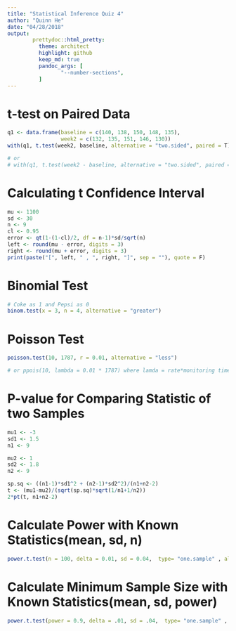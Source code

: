 ```yaml
---
title: "Statistical Inference Quiz 4"
author: "Quinn He"
date: "04/28/2018"
output:
        prettydoc::html_pretty:
          theme: architect
          highlight: github
          keep_md: true
          pandoc_args: [
                 "--number-sections",
          ]
---
```


# t-test on Paired Data

```r
q1 <- data.frame(baseline = c(140, 138, 150, 148, 135), 
                 week2 = c(132, 135, 151, 146, 130))
with(q1, t.test(week2, baseline, alternative = "two.sided", paired = T))

# or
# with(q1, t.test(week2 - baseline, alternative = "two.sided", paired = T))
```

# Calculating t Confidence Interval

```r
mu <- 1100
sd <- 30
n <- 9
cl <- 0.95
error <- qt(1-(1-cl)/2, df = n-1)*sd/sqrt(n)
left <- round(mu - error, digits = 3)
right <- round(mu + error, digits = 3)
print(paste("[", left, " , ", right, "]", sep = ""), quote = F)
```

# Binomial Test

```r
# Coke as 1 and Pepsi as 0
binom.test(x = 3, n = 4, alternative = "greater")
```

# Poisson Test

```r
poisson.test(10, 1787, r = 0.01, alternative = "less")

# or ppois(10, lambda = 0.01 * 1787) where lamda = rate*monitoring time (entities)
```

# P-value for Comparing Statistic of two Samples

```r
mu1 <- -3
sd1 <- 1.5
n1 <- 9

mu2 <- 1
sd2 <- 1.8
n2 <- 9

sp.sq <- ((n1-1)*sd1^2 + (n2-1)*sd2^2)/(n1+n2-2)
t <- (mu1-mu2)/(sqrt(sp.sq)*sqrt(1/n1+1/n2))
2*pt(t, n1+n2-2)
```

# Calculate Power with Known Statistics(mean, sd, n)

```r
power.t.test(n = 100, delta = 0.01, sd = 0.04,  type= "one.sample" , alt= "one.sided" )
```

# Calculate Minimum Sample Size with Known Statistics(mean, sd, power)

```r
power.t.test(power = 0.9, delta = .01, sd = .04,  type= "one.sample" , alt= "one.sided" )
```

